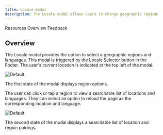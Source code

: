 ```yaml
---
title: Locale modal
description: The Locale modal allows users to change geographic regions and languages.
---
```



<ComponentDescription name="Locale modal" type="ui" />

<AnchorLinks>

<AnchorLink>Resources</AnchorLink>
<AnchorLink>Overview</AnchorLink>
<AnchorLink>Feedback</AnchorLink>

</AnchorLinks>

<ResourceLinks name="Locale modal" type="ui" />

## Overview

The Locale modal provides the option to select a geographic regions and languages. This modal is triggered by the Locale Selector button in the Footer. The user's current location is indicated at the top left of the modal.

<Row>
<Column colMd={8} colLg={8}>

![Default](../../images/component/locale-modal/locale-modal-default.png)

</Column>
</Row>
<Caption>The first state of the modal displays region options.</Caption>

The user can click or tap a region to view a searchable list of locations and languages. They can select an option to reload the page as the corresponding location and language.

<Row>
<Column colMd={8} colLg={8}>

![Default](../../images/component/locale-modal/locale-modal-country.png)

</Column>
</Row>
<Caption>The second state of the modal displays a searchable list of location and region pairings.</Caption>

<ComponentFooter name="Locale modal" type="ui" />